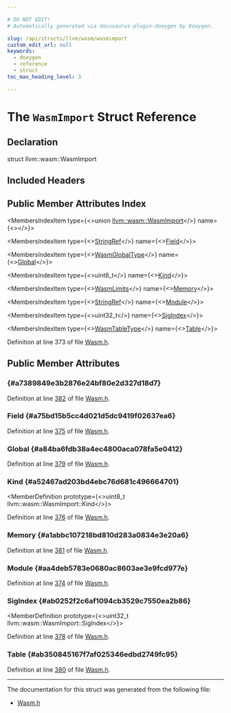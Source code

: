 ```yaml
---

# DO NOT EDIT!
# Automatically generated via docusaurus-plugin-doxygen by Doxygen.

slug: /api/structs/llvm/wasm/wasmimport
custom_edit_url: null
keywords:
  - doxygen
  - reference
  - struct
toc_max_heading_level: 3

---
```





# The `WasmImport` Struct Reference

<DoxygenPage pluginConfig={pluginConfig}>



## Declaration

<CodeBlock>struct llvm::wasm::WasmImport</CodeBlock>

## Included Headers

<IncludesList>
<IncludesListItem
  filePath="llvm/BinaryFormat/Wasm.h"
  permalink="/docs/api/files/include/include/llvm/include/llvm/binaryformat/wasm-h"
  isLocal="true" />
</IncludesList>

## Public Member Attributes Index

<MembersIndex>

<MembersIndexItem
  type={<>union <a href="/docs/api/structs/llvm/wasm/wasmimport">llvm::wasm::WasmImport</a></>}
  name={<><a href="#a7389849e3b2876e24bf80e2d327d18d7"></a></>}>
</MembersIndexItem>

<MembersIndexItem
  type={<><a href="/docs/api/classes/llvm/stringref">StringRef</a></>}
  name={<><a href="#a75bd15b5cc4d021d5dc9419f02637ea6">Field</a></>}>
</MembersIndexItem>

<MembersIndexItem
  type={<><a href="/docs/api/structs/llvm/wasm/wasmglobaltype">WasmGlobalType</a></>}
  name={<><a href="#a84ba6fdb38a4ec4800aca078fa5e0412">Global</a></>}>
</MembersIndexItem>

<MembersIndexItem
  type={<>uint8&#95;t</>}
  name={<><a href="#a52467ad203bd4ebc76d681c496664701">Kind</a></>}>
</MembersIndexItem>

<MembersIndexItem
  type={<><a href="/docs/api/structs/llvm/wasm/wasmlimits">WasmLimits</a></>}
  name={<><a href="#a1abbc107218bd810d283a0834e3e20a6">Memory</a></>}>
</MembersIndexItem>

<MembersIndexItem
  type={<><a href="/docs/api/classes/llvm/stringref">StringRef</a></>}
  name={<><a href="#aa4deb5783e0680ac8603ae3e9fcd977e">Module</a></>}>
</MembersIndexItem>

<MembersIndexItem
  type={<>uint32&#95;t</>}
  name={<><a href="#ab0252f2c6af1094cb3529c7550ea2b86">SigIndex</a></>}>
</MembersIndexItem>

<MembersIndexItem
  type={<><a href="/docs/api/structs/llvm/wasm/wasmtabletype">WasmTableType</a></>}
  name={<><a href="#ab350845167f7af025346edbd2749fc95">Table</a></>}>
</MembersIndexItem>

</MembersIndex>


Definition at line 373 of file <a href="/docs/api/files/include/include/llvm/include/llvm/binaryformat/wasm-h">Wasm.h</a>.

<SectionDefinition>

## Public Member Attributes

###  {#a7389849e3b2876e24bf80e2d327d18d7}

<MemberDefinition
  prototype="union llvm::wasm::WasmImport llvm::wasm::WasmImport">

Definition at line <a href="/docs/api/files/include/include/llvm/include/llvm/binaryformat/wasm-h/#l00382">382</a> of file <a href="/docs/api/files/include/include/llvm/include/llvm/binaryformat/wasm-h">Wasm.h</a>.
</MemberDefinition>

### Field {#a75bd15b5cc4d021d5dc9419f02637ea6}

<MemberDefinition
  prototype="StringRef llvm::wasm::WasmImport::Field">

Definition at line <a href="/docs/api/files/include/include/llvm/include/llvm/binaryformat/wasm-h/#l00375">375</a> of file <a href="/docs/api/files/include/include/llvm/include/llvm/binaryformat/wasm-h">Wasm.h</a>.
</MemberDefinition>

### Global {#a84ba6fdb38a4ec4800aca078fa5e0412}

<MemberDefinition
  prototype="WasmGlobalType llvm::wasm::WasmImport::Global">

Definition at line <a href="/docs/api/files/include/include/llvm/include/llvm/binaryformat/wasm-h/#l00379">379</a> of file <a href="/docs/api/files/include/include/llvm/include/llvm/binaryformat/wasm-h">Wasm.h</a>.
</MemberDefinition>

### Kind {#a52467ad203bd4ebc76d681c496664701}

<MemberDefinition
  prototype={<>uint8&#95;t llvm::wasm::WasmImport::Kind</>}>

Definition at line <a href="/docs/api/files/include/include/llvm/include/llvm/binaryformat/wasm-h/#l00376">376</a> of file <a href="/docs/api/files/include/include/llvm/include/llvm/binaryformat/wasm-h">Wasm.h</a>.
</MemberDefinition>

### Memory {#a1abbc107218bd810d283a0834e3e20a6}

<MemberDefinition
  prototype="WasmLimits llvm::wasm::WasmImport::Memory">

Definition at line <a href="/docs/api/files/include/include/llvm/include/llvm/binaryformat/wasm-h/#l00381">381</a> of file <a href="/docs/api/files/include/include/llvm/include/llvm/binaryformat/wasm-h">Wasm.h</a>.
</MemberDefinition>

### Module {#aa4deb5783e0680ac8603ae3e9fcd977e}

<MemberDefinition
  prototype="StringRef llvm::wasm::WasmImport::Module">

Definition at line <a href="/docs/api/files/include/include/llvm/include/llvm/binaryformat/wasm-h/#l00374">374</a> of file <a href="/docs/api/files/include/include/llvm/include/llvm/binaryformat/wasm-h">Wasm.h</a>.
</MemberDefinition>

### SigIndex {#ab0252f2c6af1094cb3529c7550ea2b86}

<MemberDefinition
  prototype={<>uint32&#95;t llvm::wasm::WasmImport::SigIndex</>}>

Definition at line <a href="/docs/api/files/include/include/llvm/include/llvm/binaryformat/wasm-h/#l00378">378</a> of file <a href="/docs/api/files/include/include/llvm/include/llvm/binaryformat/wasm-h">Wasm.h</a>.
</MemberDefinition>

### Table {#ab350845167f7af025346edbd2749fc95}

<MemberDefinition
  prototype="WasmTableType llvm::wasm::WasmImport::Table">

Definition at line <a href="/docs/api/files/include/include/llvm/include/llvm/binaryformat/wasm-h/#l00380">380</a> of file <a href="/docs/api/files/include/include/llvm/include/llvm/binaryformat/wasm-h">Wasm.h</a>.
</MemberDefinition>

</SectionDefinition>

<hr/>

The documentation for this struct was generated from the following file:

<ul>
<li><a href="/docs/api/files/include/include/llvm/include/llvm/binaryformat/wasm-h">Wasm.h</a></li>
</ul>

</DoxygenPage>
